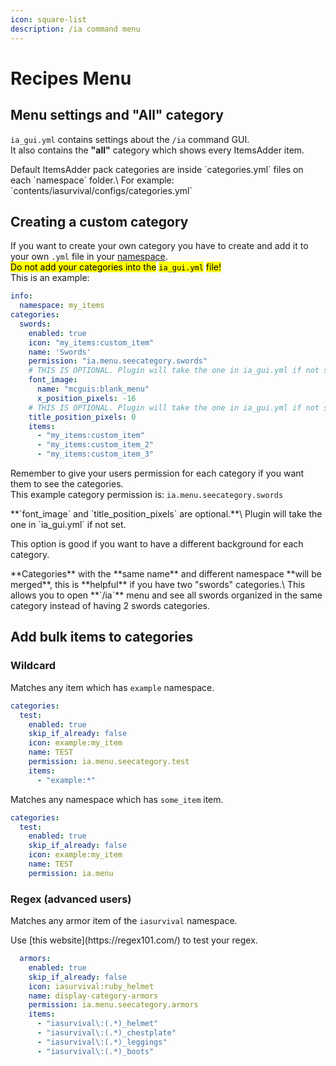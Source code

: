 ```yaml
---
icon: square-list
description: /ia command menu
---
```


# Recipes Menu

## Menu settings and "All" category

`ia_gui.yml` contains settings about the `/ia` command GUI.\
It also contains the **"all"** category which shows every ItemsAdder item.


<Note>
Default ItemsAdder pack categories are inside `categories.yml` files on each `namespace` folder.\
For example: `contents/iasurvival/configs/categories.yml`
</Note>


## Creating a custom category

If you want to create your own category you have to create and add it to your own `.yml` file in your [namespace](beginners/configs-and-resourcepack.md#what-is-a-namespace).\
<mark>Do not add your categories into the</mark> <mark></mark><mark>`ia_gui.yml`</mark> <mark></mark><mark>file!</mark>\
This is an example:

```yaml
info:
  namespace: my_items
categories:
  swords:
    enabled: true
    icon: "my_items:custom_item"
    name: 'Swords'
    permission: "ia.menu.seecategory.swords"
    # THIS IS OPTIONAL. Plugin will take the one in ia_gui.yml if not set.
    font_image:
      name: "mcguis:blank_menu"
      x_position_pixels: -16
    # THIS IS OPTIONAL. Plugin will take the one in ia_gui.yml if not set.
    title_position_pixels: 0
    items:
      - "my_items:custom_item"
      - "my_items:custom_item_2"
      - "my_items:custom_item_3"
```

Remember to give your users permission for each category if you want them to see the categories.\
This example category permission is: `ia.menu.seecategory.swords`


<Note>
**`font_image` and `title_position_pixels` are optional.**\
Plugin will take the one in `ia_gui.yml` if not set.

This option is good if you want to have a different background for each category.
</Note>



<Note>
**Categories** with the **same name** and different namespace **will be merged**, this is **helpful** if you have two "swords" categories.\
This allows you to open **`/ia`** menu and see all swords organized in the same category instead of having 2 swords categories.
</Note>


## Add bulk items to categories

### Wildcard

Matches any item which has `example` namespace.

```yml
categories:
  test:
    enabled: true
    skip_if_already: false
    icon: example:my_item
    name: TEST
    permission: ia.menu.seecategory.test
    items:
      - "example:*"
```

Matches any namespace which has `some_item` item.

```yml
categories:
  test:
    enabled: true
    skip_if_already: false
    icon: example:my_item
    name: TEST
    permission: ia.menu
```

### Regex (advanced users)

Matches any armor item of the `iasurvival` namespace.


<Note>
Use [this website](https://regex101.com/) to test your regex.
</Note>


```yml
  armors:
    enabled: true
    skip_if_already: false
    icon: iasurvival:ruby_helmet
    name: display-category-armors
    permission: ia.menu.seecategory.armors
    items:
      - "iasurvival\:(.*)_helmet"
      - "iasurvival\:(.*)_chestplate"
      - "iasurvival\:(.*)_leggings"
      - "iasurvival\:(.*)_boots"
```
